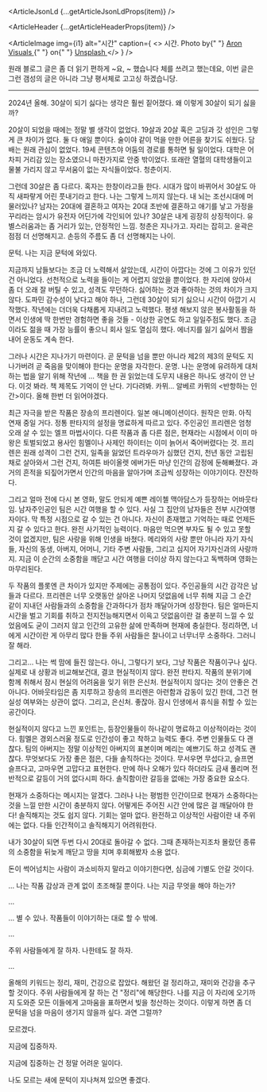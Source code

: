 

<ArticleJsonLd {...getArticleJsonLdProps(item)} />

<ArticleHeader {...getArticleHeaderProps(item)} />

<ArticleImage
  img={i1}
  alt="시간"
  caption={
    <>
      시간. Photo by{" "}
      <a href="https://unsplash.com/@aronvisuals?utm_content=creditCopyText&utm_medium=referral&utm_source=unsplash">
        Aron Visuals
      </a>{" "}
      on{" "}
      <a href="https://unsplash.com/photos/selective-focus-photo-of-brown-and-blue-hourglass-on-stones-BXOXnQ26B7o?utm_content=creditCopyText&utm_medium=referral&utm_source=unsplash">
        Unsplash
      </a>
    </>
  }
/>

원래 블로그 글은 좀 더 읽기 편하게 ~요, ~ 했습니다 체를 쓰려고 했는데요, 이번 글은 그런 갬성의 글은 아니라 그냥 평서체로 고고싱 하겠습니당.

---

2024년 올해. 30살이 되기 싫다는 생각은 훨씬 짙어졌다. 왜 이렇게 30살이 되기 싫을까?

20살이 되었을 때에는 정말 별 생각이 없었다. 19살과 20살 혹은 고딩과 갓 성인은 그렇게 큰 차이가 없다. 둘 다 애일 뿐이다. 술이야 같이 먹을 만한 어른을 찾기도 쉬웠다. 담배는 원래 관심이 없었다. 19세 콘텐츠야 어둠의 경로를 통하면 될 일이었다. 대학은 어차피 거리감 있는 장소였으니 마찬가지로 안중 밖이었다. 또래란 열혈의 대학생들이고 물불 가리지 않고 무서움이 없는 자식들이었다. 청춘이지.

그런데 30살은 좀 다르다. 혹자는 한창이라고들 한다. 시대가 많이 바뀌어서 30살도 아직 새파랗게 어린 풋내기라고 한다. 나는 그렇게 느끼지 않는다. 내 뇌는 조선시대에 머물러있나? 남자는 20대에 결혼하고 여자는 20대 초반에 결혼하고 애기를 낳고 가정을 꾸리라는 암시가 유전자 어딘가에 각인되어 있나? 30살은 내게 굉장히 상징적이다. 유별스러움과는 좀 거리가 있는, 안정적인 느낌. 청춘은 지나가고. 자리는 잡히고. 윤곽은 점점 더 선명해지고. 손등의 주름도 좀 더 선명해지는 나이.

문턱. 나는 지금 문턱에 와있다.

지금까지 남들보다는 조금 더 노력해서 살았는데, 시간이 아깝다는 것에 그 이유가 있던 건 아니었다. 선천적으로 노력을 들이는 게 어렵지 않았을 뿐이었다. 한 자리에 앉아서 좀 더 오래 잘 버틸 수 있고, 성격도 무던하다. 싫어하는 것과 좋아하는 것의 차이가 크지 않다. 도파민 감수성이 낮다고 해야 하나, 그런데 30살이 되기 싫으니 시간이 아깝기 시작했다. 작년에는 더더욱 다채롭게 지내려고 노력했다. 평생 해보지 않은 봉사활동을 하면서 인생에 딱 한번만 경험하면 좋을 것들 - 이상한 공연도 하고 일일주점도 했다. 조금이라도 젊을 때 가장 능률이 좋으니 회사 일도 열심히 했다. 에너지를 잃기 싫어서 짬을 내어 운동도 계속 한다.

그러나 시간은 지나가기 마련이다. 곧 문턱을 넘을 뿐만 아니라 제2의 제3의 문턱도 지나가버려 곧 죽음을 맞이해야 한다는 운명을 자각한다. 운명. 나는 운명에 유려하게 대처하는 법을 알기 위해 작년에 … 책을 한 권 읽었는데 도무지 내용은 하나도 생각이 안 난다. 이것 봐라. 책 제목도 기억이 안 난다. 기다려봐. 카뮈… 알베르 카뮈의 \<반항하는 인간\>이다. 올해 한번 더 읽어야겠다.

최근 자극을 받은 작품은 장송의 프리렌이다. 일본 애니메이션이다. 원작은 만화. 아직 연재 중일 거다. 정통 판타지의 설정을 명료하게 따르고 있다. 주인공인 프리렌은 엄청 오래 살 수 있는 엘프 마법사이다. 다른 작품과 좀 다른 점은, 현재라는 시점에서 이미 마왕은 토벌되었고 용사인 힘멜이나 사제인 하이터는 이미 늙어서 죽어버렸다는 것. 프리렌은 원래 성격이 그런 건지, 일족을 잃었던 트라우마가 심했던 건지, 천년 동안 고립된 채로 살아와서 그런 건지, 하여튼 바이올렛 에버가든 마냥 인간의 감정에 둔해빠졌다. 과거의 흔적을 되짚어가면서 인간의 마음을 알아가며 조금씩 성장하는 이야기이다. 잔잔하다.

그리고 얼마 전에 다시 본 영화, 말도 안되게 예쁜 레이첼 맥아담스가 등장하는 어바웃타임. 남자주인공인 팀은 시간 여행을 할 수 있다. 사실 그 집안의 남자들은 전부 시간여행자이다. 막 특정 시점으로 갈 수 있는 건 아니다. 자신이 존재했고 기억하는 때로 언제든지 갈 수 있다고 한다. 완전 사기적인 능력이다. 마음만 먹으면 부자도 될 수 있고 못할 것이 없겠지만, 팀은 사랑을 위해 인생을 바쳤다. 메리와의 사랑 뿐만 아니라 자기 자식들, 자신의 동생, 아버지, 어머니, 기타 주변 사람들, 그리고 심지어 자기자신과의 사랑까지. 지금 이 순간의 소중함을 깨닫고 시간 여행을 더이상 하지 않는다고 독백하며 영화는 마무리된다.

두 작품의 플롯엔 큰 차이가 있지만 주제에는 공통점이 있다. 주인공들의 시간 감각은 남들과 다르다. 프리렌은 너무 오랫동안 살아온 나머지 덧없음에 너무 취해 지금 그 순간 같이 지내던 사람들과의 소중함을 간과하다가 점차 깨달아가며 성장한다. 팀은 얼마든지 시간을 벌고 기회를 취하고 전지전능해지면서 이윽고 덧없음이란 걸 충분히 느낄 수 있었음에도 굳이 그러지 않고 인간의 고유한 삶에 만족하며 현재에 충실한다. 정리하면, 너에게 시간이란 게 아무리 많다 한들 주위 사람들은 찰나이고 너무너무 소중하다. 그러니 잘 해라.

그리고… 나는 썩 맘에 들진 않는다. 아니, 그렇다기 보다, 그냥 작품은 작품이구나 싶다. 실제로 내 상황과 비교해보건대, 결코 현실적이지 않다. 완전 판타지. 작품의 분위기에 함께 취해서 잠시 현실의 어려움을 잊기 위한 은신처. 현실적이지 않다는 것이 안좋은 건 아니다. 어바웃타임은 좀 지루하고 장송의 프리렌은 아련함과 감동이 있긴 한데, 그건 현실성 여부와는 상관이 없다. 그리고, 은신처. 좋잖아. 잠시 인생에서 휴식을 취할 수 있는 공간이다.

현실적이지 않다고 느낀 포인트는, 등장인물들이 하나같이 명료하고 이상적이라는 것이다. 힘멜은 경외스러울 정도로 인간성이 좋고 착하고 능력도 좋다. 주변 인물들도 다 괜찮다. 팀의 아버지는 정말 이상적인 아버지의 표본이며 메리는 예쁘기도 하고 성격도 괜찮다. 무엇보다도 가장 좋은 점은, 다들 솔직하다는 것이다. 무서우면 무섭다고, 슬프면 슬프다고, 고마우면 고맙다고 표현한다. 만에 하나 오해가 있다 하더라도 금새 풀리며 전반적으로 갈등이 거의 없다시피 하다. 솔직함이란 갈등을 없애는 가장 중요한 요소다.

현재가 소중하다는 메시지는 알겠다. 그러나 나는 평범한 인간이므로 현재가 소중하다는 것을 느낄 만한 시간이 충분하지 않다. 어떻게든 주어진 시간 안에 많은 걸 깨달아야 한다! 솔직해지는 것도 쉽지 않다. 기회는 얼마 없다. 완전하고 이상적인 사람이란 내 주위에는 없다. 다들 인간적이고 솔직해지기 어려워한다.

내가 30살이 되면 두번 다시 20대로 돌아갈 수 없다. 그때 존재하는지조차 몰랐던 종류의 소중함을 뒤늦게 깨닫고 땅을 치며 후회해봤자 소용 없다.

돈이 썩어넘치는 사람이 과소비하지 말라고 이야기한다면, 심금에 기별도 안갈 것이다.

… 나는 작품 감상과 관계 없이 초조해질 뿐이다. 나는 지금 무엇을 해야 하는가?

…

… 별 수 있나. 작품들이 이야기하는 대로 할 수 밖에.

…

주위 사람들에게 잘 하자. 나한테도 잘 하자.

…

올해의 키워드는 정리, 재미, 건강으로 잡았다. 해왔던 걸 정리하고, 재미와 건강을 추구할 것이다. 주위 사람들에게 잘 하는 건 "정리"에 해당한다. 나를 지금 이 자리에 오기까지 도와준 모든 이들에게 고마움을 표하면서 빚을 청산하는 것이다. 이렇게 하면 좀 더 문턱을 넘을 마음이 생기지 않을까 싶다. 과연 그럴까?

모르겠다.

지금에 집중하자.

지금에 집중하는 건 정말 어려운 일이다.

나도 모르는 새에 문턱이 지나쳐져 있으면 좋겠다.

<div className="flex flex-col gap-2 xs:flex-row">
  <ArticleImage
    img={i2}
    width={800}
    alt="장송의 프리렌 1권 표지"
    caption="장송의 프리렌 1권 표지"
  />
  <ArticleImage
    img={i3}
    width={800}
    alt="어바웃타임 한글 포스터"
    caption="어바웃타임 한글 포스터"
  />
</div>

